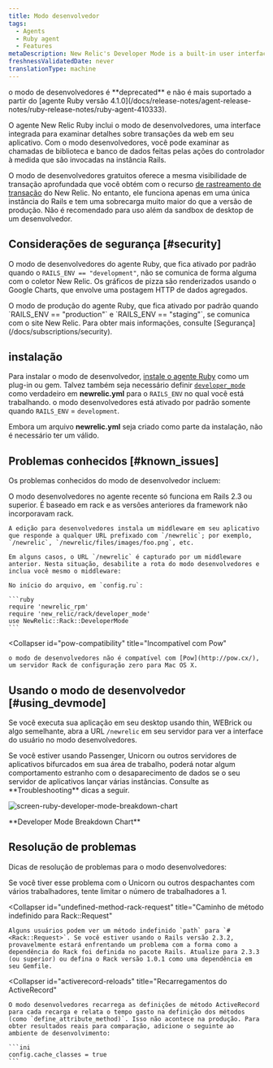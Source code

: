 ```yaml
---
title: Modo desenvolvedor
tags:
  - Agents
  - Ruby agent
  - Features
metaDescription: New Relic's Developer Mode is a built-in user interface to examine details about web transactions in your application.
freshnessValidatedDate: never
translationType: machine
---
```



<Callout variant="caution">
  o modo de desenvolvedores é <DNT>**deprecated**</DNT> e não é mais suportado a partir do [agente Ruby versão 4.1.0](/docs/release-notes/agent-release-notes/ruby-release-notes/ruby-agent-410333).
</Callout>

O agente New Relic Ruby inclui o modo de desenvolvedores, uma interface integrada para examinar detalhes sobre transações da web em seu aplicativo. Com o modo desenvolvedores, você pode examinar as chamadas de biblioteca e banco de dados feitas pelas ações do controlador à medida que são invocadas na instância Rails.

O modo de desenvolvedores gratuitos oferece a mesma visibilidade de transação aprofundada que você obtém com o recurso [de rastreamento de transação](/docs/apm/transactions/transaction-traces/introduction-transaction-traces) do New Relic. No entanto, ele funciona apenas em uma única instância do Rails e tem uma sobrecarga muito maior do que a versão de produção. Não é recomendado para uso além da sandbox de desktop de um desenvolvedor.

## Considerações de segurança [#security]

O modo de desenvolvedores do agente Ruby, que fica ativado por padrão quando o `RAILS_ENV == "development"`, não se comunica de forma alguma com o coletor New Relic. Os gráficos de pizza são renderizados usando o Google Charts, que envolve uma postagem HTTP de dados agregados.

<Callout variant="tip">
  O modo de produção do agente Ruby, que fica ativado por padrão quando `RAILS_ENV == "production"` e `RAILS_ENV == "staging"`, se comunica com o site New Relic. Para obter mais informações, consulte [Segurança](/docs/subscriptions/security).
</Callout>

## instalação

Para instalar o modo de desenvolvedor, [instale o agente Ruby](/docs/ruby/ruby-agent-installation) como um plug-in ou gem. Talvez também seja necessário definir [`developer_mode`](/docs/agents/ruby-agent/installation-configuration/ruby-agent-configuration#developer_mode) como verdadeiro em <DNT>**newrelic.yml**</DNT> para o `RAILS_ENV` no qual você está trabalhando. o modo desenvolvedores está ativado por padrão somente quando `RAILS_ENV` = `development`.

Embora um arquivo <DNT>**newrelic.yml**</DNT> seja criado como parte da instalação, não é necessário ter um <InlinePopover type="licenseKey"/>válido.

## Problemas conhecidos [#known_issues]

Os problemas conhecidos do modo de desenvolvedor incluem:

<CollapserGroup>
  <Collapser
    id="rails-23"
    title="Requer Rails 2.3 ou superior"
  >
    O modo desenvolvedores no agente recente só funciona em Rails 2.3 ou superior. É baseado em rack e as versões anteriores da framework não incorporavam rack.

    A edição para desenvolvedores instala um middleware em seu aplicativo que responde a qualquer URL prefixado com `/newrelic`; por exemplo, `/newrelic`, `/newrelic/files/images/foo.png`, etc.

    Em alguns casos, o URL `/newrelic` é capturado por um middleware anterior. Nesta situação, desabilite a rota do modo desenvolvedores e inclua você mesmo o middleware:

    No início do arquivo, em `config.ru`:

    ```ruby
    require 'newrelic_rpm'
    require 'new_relic/rack/developer_mode'
    use NewRelic::Rack::DeveloperMode
    ```
  </Collapser>

  <Collapser
    id="pow-compatibility"
    title="Incompatível com Pow"
  >
    o modo de desenvolvedores não é compatível com [Pow](http://pow.cx/), um servidor Rack de configuração zero para Mac OS X.
  </Collapser>
</CollapserGroup>

## Usando o modo de desenvolvedor [#using_devmode]

Se você executa sua aplicação em seu desktop usando thin, WEBrick ou algo semelhante, abra a URL `/newrelic` em seu servidor para ver a interface do usuário no modo desenvolvedores.

<Callout variant="caution">
  Se você estiver usando Passenger, Unicorn ou outros servidores de aplicativos bifurcados em sua área de trabalho, poderá notar algum comportamento estranho com o desaparecimento de dados se o seu servidor de aplicativos lançar várias instâncias. Consulte as <DNT>**Troubleshooting**</DNT> dicas a seguir.
</Callout>

<img
  title="screen-ruby-developer-mode-breakdown-chart"
  alt="screen-ruby-developer-mode-breakdown-chart"
  src={apmScreenBreakdownChart}
/>

<DNT>
  **Developer Mode Breakdown Chart**
</DNT>

## Resolução de problemas

Dicas de resolução de problemas para o modo desenvolvedores:

<CollapserGroup>
  <Collapser
    id="disappearing-request"
    title="Solicitações desaparecendo"
  >
    Se você tiver esse problema com o Unicorn ou outros despachantes com vários trabalhadores, tente limitar o número de trabalhadores a 1.
  </Collapser>

  <Collapser
    id="undefined-method-rack-request"
    title="Caminho de método indefinido para Rack::Request"
  >
    Alguns usuários podem ver um método indefinido `path` para `#<Rack::Request>`. Se você estiver usando o Rails versão 2.3.2, provavelmente estará enfrentando um problema com a forma como a dependência do Rack foi definida no pacote Rails. Atualize para 2.3.3 (ou superior) ou defina o Rack versão 1.0.1 como uma dependência em seu Gemfile.
  </Collapser>

  <Collapser
    id="activerecord-reloads"
    title="Recarregamentos do ActiveRecord"
  >
    O modo desenvolvedores recarrega as definições de método ActiveRecord para cada recarga e relata o tempo gasto na definição dos métodos (como `define_attribute_method)`. Isso não acontece na produção. Para obter resultados reais para comparação, adicione o seguinte ao ambiente de desenvolvimento:

    ```ini
    config.cache_classes = true
    ```
  </Collapser>
</CollapserGroup>